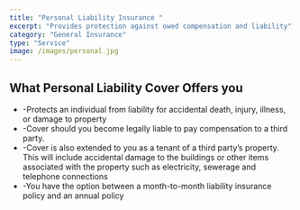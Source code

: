 ```yaml
---
title: "Personal Liability Insurance "
excerpt: "Provides protection against owed compensation and liability"
category: "General Insurance"
type: "Service"
image: /images/personal.jpg
---
```


## What Personal Liability Cover Offers you ##

-    -Protects an individual from liability for accidental death, injury, illness, or damage to property
-    -Cover should you become legally liable to pay compensation to a third party.
-    -Cover is also extended to you as a tenant of a third party’s property. This will include accidental damage to the buildings or other items associated with the property such as electricity, sewerage and telephone connections
-    -You have the option between a month-to-month liability insurance policy and an annual policy

